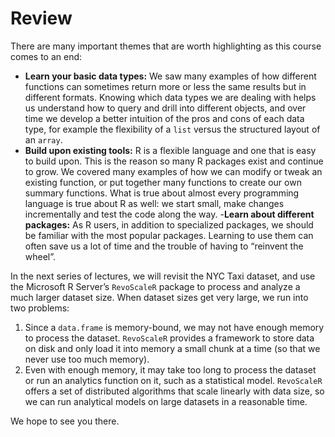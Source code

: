 # Review

There are many important themes that are worth highlighting as this course comes to an end:

- **Learn your basic data types:** We saw many examples of how different functions can sometimes return more or less the same results but in different formats. Knowing which data types we are dealing with helps us understand how to query and drill into different objects, and over time we develop a better intuition of the pros and cons of each data type, for example the flexibility of a `list` versus the structured layout of an `array`.
- **Build upon existing tools:** R is a flexible language and one that is easy to build upon. This is the reason so many R packages exist and continue to grow. We covered many examples of how we can modify or tweak an existing function, or put together many functions to create our own summary functions. What is true about almost every programming language is true about R as well: we start small, make changes incrementally and test the code along the way.
-**Learn about different packages:** As R users, in addition to specialized packages, we should be familiar with the most popular packages. Learning to use them can often save us a lot of time and the trouble of having to "reinvent the wheel".

In the next series of lectures, we will revisit the NYC Taxi dataset, and use the Microsoft R Server's `RevoScaleR` package to process and analyze a much larger dataset size. When dataset sizes get very large, we run into two problems:

1. Since a `data.frame` is memory-bound, we may not have enough memory to process the dataset. `RevoScaleR` provides a framework to store data on disk and only load it into memory a small chunk at a time (so that we never use too much memory).
2. Even with enough memory, it may take too long to process the dataset or run an analytics function on it, such as a statistical model. `RevoScaleR` offers a set of distributed algorithms that scale linearly with data size, so we can run analytical models on large datasets in a reasonable time.

We hope to see you there.
